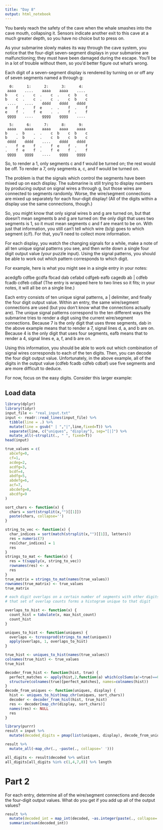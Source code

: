 ```yaml
---
title: "Day 8"
output: html_notebook
---
```

You barely reach the safety of the cave when the whale smashes into the cave mouth, collapsing it. Sensors indicate another exit to this cave at a much greater depth, so you have no choice but to press on.

As your submarine slowly makes its way through the cave system, you notice that the four-digit seven-segment displays in your submarine are malfunctioning; they must have been damaged during the escape. You'll be in a lot of trouble without them, so you'd better figure out what's wrong.

Each digit of a seven-segment display is rendered by turning on or off any of seven segments named a through g:

```
  0:      1:      2:      3:      4:
 aaaa    ....    aaaa    aaaa    ....
b    c  .    c  .    c  .    c  b    c
b    c  .    c  .    c  .    c  b    c
 ....    ....    dddd    dddd    dddd
e    f  .    f  e    .  .    f  .    f
e    f  .    f  e    .  .    f  .    f
 gggg    ....    gggg    gggg    ....

  5:      6:      7:      8:      9:
 aaaa    aaaa    aaaa    aaaa    aaaa
b    .  b    .  .    c  b    c  b    c
b    .  b    .  .    c  b    c  b    c
 dddd    dddd    ....    dddd    dddd
.    f  e    f  .    f  e    f  .    f
.    f  e    f  .    f  e    f  .    f
 gggg    gggg    ....    gggg    gggg
```

So, to render a 1, only segments c and f would be turned on; the rest would be off. To render a 7, only segments a, c, and f would be turned on.

The problem is that the signals which control the segments have been mixed up on each display. The submarine is still trying to display numbers by producing output on signal wires a through g, but those wires are connected to segments randomly. Worse, the wire/segment connections are mixed up separately for each four-digit display! (All of the digits within a display use the same connections, though.)

So, you might know that only signal wires b and g are turned on, but that doesn't mean segments b and g are turned on: the only digit that uses two segments is 1, so it must mean segments c and f are meant to be on. With just that information, you still can't tell which wire (b/g) goes to which segment (c/f). For that, you'll need to collect more information.

For each display, you watch the changing signals for a while, make a note of all ten unique signal patterns you see, and then write down a single four digit output value (your puzzle input). Using the signal patterns, you should be able to work out which pattern corresponds to which digit.

For example, here is what you might see in a single entry in your notes:

acedgfb cdfbe gcdfa fbcad dab cefabd cdfgeb eafb cagedb ab |
cdfeb fcadb cdfeb cdbaf
(The entry is wrapped here to two lines so it fits; in your notes, it will all be on a single line.)

Each entry consists of ten unique signal patterns, a | delimiter, and finally the four digit output value. Within an entry, the same wire/segment connections are used (but you don't know what the connections actually are). The unique signal patterns correspond to the ten different ways the submarine tries to render a digit using the current wire/segment connections. Because 7 is the only digit that uses three segments, dab in the above example means that to render a 7, signal lines d, a, and b are on. Because 4 is the only digit that uses four segments, eafb means that to render a 4, signal lines e, a, f, and b are on.

Using this information, you should be able to work out which combination of signal wires corresponds to each of the ten digits. Then, you can decode the four digit output value. Unfortunately, in the above example, all of the digits in the output value (cdfeb fcadb cdfeb cdbaf) use five segments and are more difficult to deduce.

For now, focus on the easy digits. Consider this larger example:


## Load data

```r
library(dplyr)
library(tidyr)
input_file <- "real_input.txt"
input <- readr::read_lines(input_file) %>%
  tibble(line = .) %>%
  mutate(line = gsub(" | ","|",line,fixed=T)) %>%
  separate(line, c("uniques", "display"), sep="[|]") %>%
  mutate_all(~strsplit(., " ", fixed=T))
head(input)
```

```r
true_values = c(
  abcefg=0,
  cf=1,
  acdeg=2,
  acdfg=3,
  bcdf=4,
  abdfg=5,
  abdefg=6,
  acf=7,
  abcdefg=8,
  abcdfg=9
)

sort_chars <- function(x) {
  chars = sort(strsplit(x,"")[[1]])
  paste(chars, collapse='')
}

string_to_vec <- function(x) {
  char_indices = sort(match(strsplit(x,"")[[1]], letters))
  res = numeric(7)
  res[char_indices] = 1
  res
}
strings_to_mat <- function(x) {
  res = t(sapply(x, string_to_vec))
  rownames(res) <- x
  res
}
true_matrix = strings_to_mat(names(true_values))
rownames(true_matrix) <- true_values
true_matrix
```

```r
# each digit overlaps on a certain number of segments with other digits.
# that set of overlap counts forms a histogram unique to that digit

overlaps_to_hist <- function(x) {
  count_hist = tabulate(x, max_hist_count)
  count_hist
}

uniques_to_hist <- function(uniques) {
  overlaps <- tcrossprod(strings_to_mat(uniques))
  apply(overlaps, 1, overlaps_to_hist)
}

true_hist <- uniques_to_hist(names(true_values))
colnames(true_hist) <- true_values
true_hist
```


```r
decoder_from_hist <- function(hist, true) {
  perfect_matches <- apply(hist,2,function(a) which(colSums(a!=true)==0))
  structure(colnames(true)[perfect_matches], names=colnames(hist))
}
decode_from_uniques <- function(uniques, display) {
  hist <- uniques_to_hist(map_chr(uniques, sort_chars))
  decoder <- decoder_from_hist(hist, true_hist)
  res <- decoder[map_chr(display, sort_chars)]
  names(res) <- NULL
  res
}
```


```r
library(purrr)
result = input %>%
  mutate(decoded_digits = pmap(list(uniques, display), decode_from_uniques))

result %>%
  mutate_all(~map_chr(., ~paste(., collapse=' ')))
```

```r
all_digits <- result$decoded %>% unlist
all_digits[all_digits %in% c(1,4,7,8)] %>% length
```


# Part 2

For each entry, determine all of the wire/segment connections and decode the four-digit output values. What do you get if you add up all of the output values?

```r
result %>%
  mutate(decoded_int = map_int(decoded, ~as.integer(paste(., collapse='')))) %>%
  summarize(sum(decoded_int))
```

